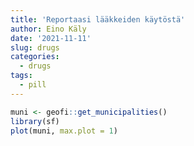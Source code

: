 ```yaml
---
title: 'Reportaasi lääkkeiden käytöstä'
author: Eino Käly
date: '2021-11-11'
slug: drugs
categories:
  - drugs
tags:
  - pill
---
```


```r
muni <- geofi::get_municipalities()
library(sf)
plot(muni, max.plot = 1)
```

